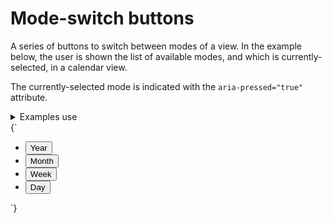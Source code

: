 
<Meta title="UI/Buttons/Mode-switch buttons" />

# Mode-switch buttons

A series of buttons to switch between modes of a view. In the example below, the user is shown the list of available modes, and which is currently-selected, in a calendar view.

The currently-selected mode is indicated with the `aria-pressed="true"` attribute.

<details class="u-margin-xl-y">
  <summary class="u-h4 u-font-medium">Examples use</summary>
  <ul>
    <li>
      <a href="/docs/atoms-button-base--button-element">a-button</a>
    </li>
    <li>
      <a href="/docs/atoms-button-mode-mode">a-button--mode</a>
    </li>
    <li>
      <a href="/docs/atoms-list-reset--list-reset">a-list-reset</a>
    </li>
    <li>
      <a href="/docs/utilities-flex--flex">u-flex</a>
    </li>
    <li>
      <a href="/docs/utilities-box-alignment--items-stretch">u-items-stretch</a>
    </li>
    <li>
      <a href="/docs/utilities-margin--margin-m">u-margin</a>
    </li>
    <li>
      <a href="/docs/utilities-padding--padding-m">u-padding</a>
    </li>
    <li>
      <a href="/docs/utilities-typography--typography">u-h6</a>
    </li>
  </ul>
</details>

<Canvas>
  <Story name="Mode-switch buttons">
    {`
      <ul class="m-button-well">
        <li>
          <button class="a-button a-button--small a-button--transparent u-h6" type="button">
            Year
          </button>
        </li>
        <li>
          <button class="a-button a-button--small a-button--transparent u-h6" type="button">
            Month
          </button>
        </li>
        <li>
          <button class="a-button a-button--small a-button--transparent u-h6" type="button">
            Week
          </button>
        </li>
        <li>
          <button class="a-button a-button--small a-button--transparent u-h6" type="button" aria-pressed="true">
            Day
          </button>
        </li>
      </ul>
    `}
  </Story>
</Canvas>
